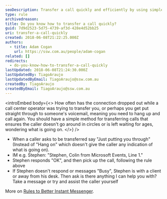```yaml
---
seoDescription: Transfer a call quickly and efficiently by using simple phrases and following established protocols to ensure a seamless connection.
type: rule
archivedreason:
title: Do you know how to transfer a call quickly?
guid: 7d9d2523-5d75-4739-af3d-428e4d52bb25
uri: transfer-a-call-quickly
created: 2018-06-08T21:22:25.000Z
authors:
  - title: Adam Cogan
    url: https://ssw.com.au/people/adam-cogan
related: []
redirects:
  - do-you-know-how-to-transfer-a-call-quickly
lastUpdated: 2018-06-08T21:24:30.000Z
lastUpdatedBy: TiagoAraujo
lastUpdatedByEmail: TiagoAraujo@ssw.com.au
createdBy: TiagoAraujo
createdByEmail: TiagoAraujo@ssw.com.au
---
```


<introEmbed
  body={<>
How often has the connection dropped out while a call center operator was trying to transfer you, or perhaps you get put straight through to someone's voicemail, meaning you need to hang up and call again. You should have a simple method for transferring calls that ensures the caller doesn't go around in circles or is left waiting for ages, wondering what is going on.
  </>}
/>
- When a caller asks to be transferred say "Just putting you through" (Instead of "Hang on" which doesn't give the caller any indication of what is going on).
- IM e.g. Stephen: "Stephen, Colin from Microsoft Events, Line 1."
- Stephen responds "OK", and then pick up the call, following the rule above
- If Stephen doesn't respond or messages "Busy", Stephen is with a client or away from his desk. Then ask is there anything I can help you with?  Take a message or try and assist the caller yourself

More on [Rules to Better Instant Messenger](/rules-to-better-im).
